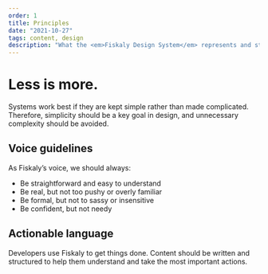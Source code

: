 ```yaml
---
order: 1
title: Principles
date: "2021-10-27"
tags: content, design
description: "What the <em>Fiskaly Design System</em> represents and stands for. A brief explanation."
---
```


# Less is more.

Systems work best if they are kept simple rather than made complicated.
Therefore, simplicity should be a key goal in design, and unnecessary complexity
should be avoided.

## Voice guidelines

As Fiskaly’s voice, we should always:

- Be straightforward and easy to understand
- Be real, but not too pushy or overly familiar
- Be formal, but not to sassy or insensitive
- Be confident, but not needy

## Actionable language
Developers use Fiskaly to get things done.
Content should be written and structured to help them understand and
take the most important actions.

